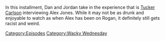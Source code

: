 {{DEFAULTSORT:
    #_EPISODE_0875:The Most Important Man In The World
}}{{Episode
    | title           = The Most Important Man In The World
    | caption         = Listen to this episode on [https://knowledgefight.libsyn.com/875-the-most-important-man-in-the-world Libsyn], Read the [[Transcript/875: The Most Important Man In The World|Unofficial Transcript]], View discussion on [https://reddit.com/18e31ce Reddit]
    | episodeNumber   = 875
    | length          = 02:57:38
    | airDate         = December 9, 2023
    | coverageDate    = December 7, 2023
    | episodeType     = [[:Category:Wacky Wednesday|Wacky Wednesday]]
    | appearance      = [[Bill Cooper]], [[Brian Stelter]], [[Gavin Newsom]], [[Mike Pence]], [[Osama Bin Laden]], [[Vladimir Putin]], [[Donald Trump]], [[Tucker Carlson]]
    | previousEpisode = [[874: November 30, 2023]]
    | nextEpisode     = [[876: December 8, 2023]]
}}

{{Stub}}

In this installment, Dan and Jordan take in the experience that is [[Tucker Carlson]] interviewing Alex Jones.  While it may not be as drunk and enjoyable to watch as when Alex has been on Rogan, it definitely still gets racist and weird.

[[Category:Episodes]]
[[Category:Wacky Wednesday]]
